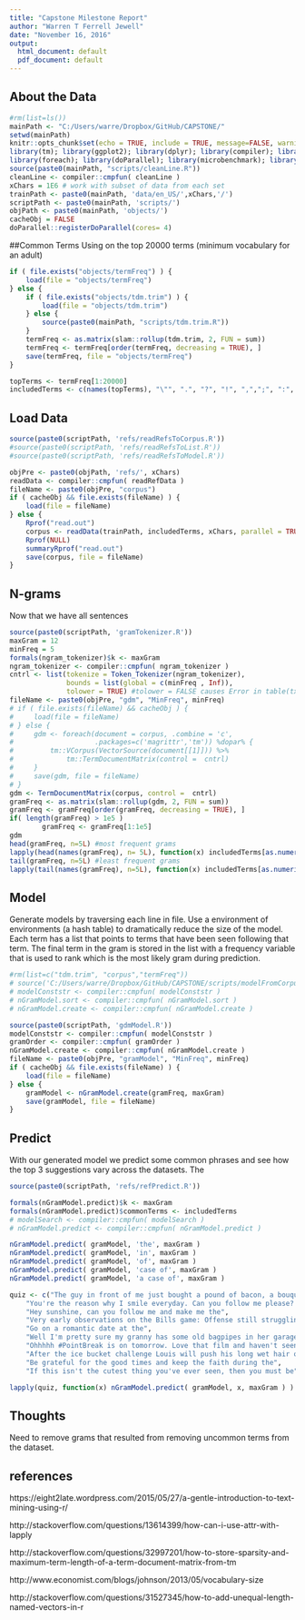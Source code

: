 ```yaml
---
title: "Capstone Milestone Report"
author: "Warren T Ferrell Jewell"
date: "November 16, 2016"
output:
  html_document: default
  pdf_document: default
---
```


## About the Data

```r
#rm(list=ls())
mainPath <- "C:/Users/warre/Dropbox/GitHub/CAPSTONE/"
setwd(mainPath)
knitr::opts_chunk$set(echo = TRUE, include = TRUE, message=FALSE, warning=FALSE)
library(tm); library(ggplot2); library(dplyr); library(compiler); library(pryr)
library(foreach); library(doParallel); library(microbenchmark); library(fastmatch)
source(paste0(mainPath, "scripts/cleanLine.R"))
cleanLine <- compiler::cmpfun( cleanLine )
xChars = 1E6 # work with subset of data from each set
trainPath <- paste0(mainPath, 'data/en_US/',xChars,'/')
scriptPath <- paste0(mainPath, 'scripts/')
objPath <- paste0(mainPath, 'objects/')
cacheObj = FALSE
doParallel::registerDoParallel(cores= 4)
```

##Common Terms
Using on the top 20000 terms (minimum vocabulary for an adult)

```r
if ( file.exists("objects/termFreq") ) {
    load(file = "objects/termFreq")
} else {
    if ( file.exists("objects/tdm.trim") ) {
        load(file = "objects/tdm.trim")
    } else {
        source(paste0(mainPath, "scripts/tdm.trim.R"))
    }
    termFreq <- as.matrix(slam::rollup(tdm.trim, 2, FUN = sum))
    termFreq <- termFreq[order(termFreq, decreasing = TRUE), ]
    save(termFreq, file = "objects/termFreq")
}

topTerms <- termFreq[1:20000]
includedTerms <- c(names(topTerms), "\"", ".", "?", "!", ",",";", ":", "&") # add punctuation to terms to keep
```

## Load Data

```r
source(paste0(scriptPath, 'refs/readRefsToCorpus.R'))
#source(paste0(scriptPath, 'refs/readRefsToList.R'))
#source(paste0(scriptPath, 'refs/readRefsToModel.R'))

objPre <- paste0(objPath, 'refs/', xChars)
readData <- compiler::cmpfun( readRefData )
fileName <- paste0(objPre, "corpus")
if ( cacheObj && file.exists(fileName) ) {
    load(file = fileName)
} else {
    Rprof("read.out")
    corpus <- readData(trainPath, includedTerms, xChars, parallel = TRUE)
    Rprof(NULL)
    summaryRprof("read.out")
    save(corpus, file = fileName)
}
```


## N-grams
Now that we have all sentences

```r
source(paste0(scriptPath, 'gramTokenizer.R'))
maxGram = 12
minFreq = 5
formals(ngram_tokenizer)$k <- maxGram
ngram_tokenizer <- compiler::cmpfun( ngram_tokenizer )
cntrl <- list(tokenize = Token_Tokenizer(ngram_tokenizer),
              bounds = list(global = c(minFreq , Inf)), 
              tolower = TRUE) #tolower = FALSE causes Error in table(txt) : attempt to make a table with >= 2^31 elements
fileName <- paste0(objPre, "gdm", "MinFreq", minFreq)
# if ( file.exists(fileName) && cacheObj ) {
#     load(file = fileName)
# } else {
#     gdm <- foreach(document = corpus, .combine = 'c',
#                    .packages=c('magrittr','tm')) %dopar% {
#         tm::VCorpus(VectorSource(document[[1]])) %>%
#             tm::TermDocumentMatrix(control =  cntrl)
#     }
#     save(gdm, file = fileName)
# }
gdm <- TermDocumentMatrix(corpus, control =  cntrl)
gramFreq <- as.matrix(slam::rollup(gdm, 2, FUN = sum))
gramFreq <- gramFreq[order(gramFreq, decreasing = TRUE), ]
if( length(gramFreq) > 1e5 )
        gramFreq <- gramFreq[1:1e5]
gdm
head(gramFreq, n=5L) #most frequent grams
lapply(head(names(gramFreq), n= 5L), function(x) includedTerms[as.numeric(eval(parse(text = x)))]) 
tail(gramFreq, n=5L) #least frequent grams
lapply(tail(names(gramFreq), n=5L), function(x) includedTerms[as.numeric(eval(parse(text = x)))])

```



## Model
Generate models by traversing each line in file. Use a environment of environments (a hash table) to dramatically reduce the size of the model. Each term has a list
that points to terms that have been seen following that term. The final term in the
gram is stored in the list with a frequency variable that is used to rank which
is the most likely gram during prediction.


```r
#rm(list=c("tdm.trim", "corpus","termFreq"))
# source('C:/Users/warre/Dropbox/GitHub/CAPSTONE/scripts/modelFromCorpus.R')
# modelConststr <- compiler::cmpfun( modelConststr )
# nGramModel.sort <- compiler::cmpfun( nGramModel.sort )
# nGramModel.create <- compiler::cmpfun( nGramModel.create )
```




```r
source(paste0(scriptPath, 'gdmModel.R'))
modelConststr <- compiler::cmpfun( modelConststr )
gramOrder <- compiler::cmpfun( gramOrder )
nGramModel.create <- compiler::cmpfun( nGramModel.create )
fileName <- paste0(objPre, "gramModel", "MinFreq", minFreq)
if ( cacheObj && file.exists(fileName) ) {
    load(file = fileName)
} else {
    gramModel <- nGramModel.create(gramFreq, maxGram)
    save(gramModel, file = fileName)
}

```



## Predict
With our generated model we predict some common phrases and see how the top 3 
suggestions vary across the datasets. The 

```r
source(paste0(scriptPath, 'refs/refPredict.R'))

formals(nGramModel.predict)$k <- maxGram
formals(nGramModel.predict)$commonTerms <- includedTerms
# modelSearch <- compiler::cmpfun( modelSearch )
# nGramModel.predict <- compiler::cmpfun( nGramModel.predict )

nGramModel.predict( gramModel, 'the', maxGram )
nGramModel.predict( gramModel, 'in', maxGram )
nGramModel.predict( gramModel, 'of', maxGram )
nGramModel.predict( gramModel, 'case of', maxGram )
nGramModel.predict( gramModel, 'a case of', maxGram )

```


```r
quiz <- c("The guy in front of me just bought a pound of bacon, a bouquet, and a case of", 
    "You're the reason why I smile everyday. Can you follow me please? It would mean the",
    "Hey sunshine, can you follow me and make me the",
    "Very early observations on the Bills game: Offense still struggling but the",
    "Go on a romantic date at the",
    "Well I'm pretty sure my granny has some old bagpipes in her garage I'll dust them off and be on my",
    "Ohhhhh #PointBreak is on tomorrow. Love that film and haven't seen it in quite some",
    "After the ice bucket challenge Louis will push his long wet hair out of his eyes with his little",
    "Be grateful for the good times and keep the faith during the",
    "If this isn't the cutest thing you've ever seen, then you must be")

```


```r

lapply(quiz, function(x) nGramModel.predict( gramModel, x, maxGram ) )


```


## Thoughts
Need to remove grams that resulted from removing uncommon terms from the dataset. 


## references
https://eight2late.wordpress.com/2015/05/27/a-gentle-introduction-to-text-mining-using-r/

http://stackoverflow.com/questions/13614399/how-can-i-use-attr-with-lapply

http://stackoverflow.com/questions/32997201/how-to-store-sparsity-and-maximum-term-length-of-a-term-document-matrix-from-tm

http://www.economist.com/blogs/johnson/2013/05/vocabulary-size

http://stackoverflow.com/questions/31527345/how-to-add-unequal-length-named-vectors-in-r

